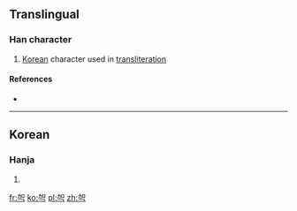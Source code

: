 ==Translingual==

===Han character===
{{Han char|rn=19|rad=力|as=04|sn=6|four=|canj=大口弓 (KRN), 大口尸 (KRS)|ids=⿱加𠃌}}

# [[Korea]]n character used in [[transliteration]]

====References====
* {{Han ref|kx=0146.241|dkj=|dj=|hdz=|uh=3516|ud=13590|bh=|bd=}}

----

==Korean==

===Hanja===
{{ko-hanja|hangeul=[[각]], [[덕]]|eumhun=|rv=gag, deog|mr=|y=}}

# {{defn|lang=ko|sort=力04}} 

[[fr:㔖]]
[[ko:㔖]]
[[pl:㔖]]
[[zh:㔖]]